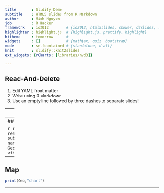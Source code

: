 ```yaml
---
title       : Slidify Demo
subtitle    : HTML5 slides from R Markdown
author      : Minh Nguyen
job         : R Hacker
framework   : io2012        # {io2012, html5slides, shower, dzslides, ...}
highlighter : highlight.js  # {highlight.js, prettify, highlight}
hitheme     : tomorrow      # 
widgets     : []            # {mathjax, quiz, bootstrap}
mode        : selfcontained # {standalone, draft}
knit        : slidify::knit2slides
ext_widgets: {rCharts: [libraries/nvd3]}

---
```


## Read-And-Delete

1. Edit YAML front matter
2. Write using R Markdown
3. Use an empty line followed by three dashes to separate slides!

---
## Showing off what can be achieved without leaving RStudio

This is not serious analysis of Australian employment data. I just had jobs data lying around in  formats that were suited to show how `ggplot2`, `googleVis`, `Shiny` & `rCharts` could all be implemented into a `Slidify` presentation.

<div align="center">
<img src="http://24.media.tumblr.com/tumblr_lrq4pfRwh51r3uvuvo1_500.gif">
</div>

---
## Slide 2

```r
require(rCharts)
require(googleVis)
nodes_network <- read.csv("~/Development/env/citation_network/nodes_network.csv", sep=";")
dataSub <-subset(nodes_network,!(group==1))
cdata<-aggregate(dataSub["id"],by=dataSub[c("country")],FUN=length);
names(cdata) <-c("Country","No.Inventors")
Geo=gvisGeoChart(cdata,"Country","No.Inventors",options=list(gvis.editor="S&P",projection="kavrayskiy-vii",colorAxis="{colors:['#91BFDB', '#FC8D59']}"))
```





---
## Map

``` r
print(Geo,"chart")
```

---




